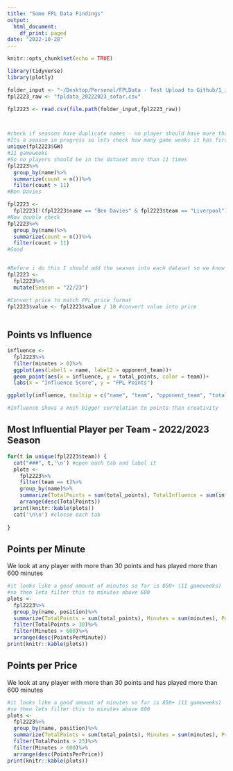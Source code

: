 ```yaml
---
title: "Some FPL Data Findings"
output:
  html_document:
    df_print: paged
date: "2022-10-28"
---
```


```r
knitr::opts_chunk$set(echo = TRUE)

library(tidyverse)
library(plotly)

folder_input <- "~/Desktop/Personal/FPLData - Test Upload to Github/1_input"
fpl2223_raw <- "fpldata_20222023_sofar.csv"

fpl2223 <- read.csv(file.path(folder_input,fpl2223_raw))




```

```r

#check if seasons have duplicate names - no player should have more than 38 rows of data (only 38 games per season)
#Its a season in progress so lets check how many game weeks it has first
unique(fpl2223$GW)
#11 gameweeks
#So no players should be in the dataset more than 11 times
fpl2223%>%
  group_by(name)%>%
  summarize(count = n())%>%
  filter(count > 11)
#Ben Davies 

fpl2223 <- 
  fpl2223[!(fpl2223$name == "Ben Davies" & fpl2223$team == "Liverpool"),]
#Now double check
fpl2223%>%
  group_by(name)%>%
  summarize(count = n())%>%
  filter(count > 11)
#Good


#Before i do this I should add the season into each dataset so we know which season those rows are for
fpl2223 <- 
  fpl2223%>%
  mutate(Season = "22/23")

#Convert price to match FPL price format
fpl2223$value <- fpl2223$value / 10 #convert value into price
  

```

## Points vs Influence

```r

influence <- 
  fpl2223%>%
  filter(minutes > 0)%>%
  ggplot(aes(label1 = name, label2 = opponent_team))+
  geom_point(aes(x = influence, y = total_points, color = team))+
  labs(x = "Influence Score", y = "FPL Points")

ggplotly(influence, tooltip = c("name", "team", "opponent_team", "total_points", "influence"))

#Influence shows a much bigger correlation to points than creativity


```

## Most Influential Player per Team - 2022/2023 Season {.tabset}

```r


for(t in unique(fpl2223$team)) {
  cat("###", t,'\n') #open each tab and label it
  plots <- 
    fpl2223%>%
    filter(team == t)%>%
    group_by(name)%>%
    summarize(TotalPoints = sum(total_points), TotalInfluence = sum(influence))%>%
    arrange(desc(TotalPoints))
  print(knitr::kable(plots))
  cat('\n\n') #closse each tab
    
}


```

## Points per Minute
We look at any player with more than 30 points and has played more than 600 minutes
```r


#it looks like a good amount of minutes so far is 850+ (11 gameweeks)
#so then lets filter this to minutes above 600
plots <- 
  fpl2223%>%
  group_by(name, position)%>%
  summarize(TotalPoints = sum(total_points), Minutes = sum(minutes), PointsPerMinute = sum(total_points)/sum(minutes), Price = mean(value)/10)%>%
  filter(TotalPoints > 30)%>%
  filter(Minutes > 600)%>%
  arrange(desc(PointsPerMinute))
print(knitr::kable(plots))


```


## Points per Price
We look at any player with more than 30 points and has played more than 600 minutes
```r


#it looks like a good amount of minutes so far is 850+ (11 gameweeks)
#so then lets filter this to minutes above 600
plots <- 
  fpl2223%>%
  group_by(name, position)%>%
  summarize(TotalPoints = sum(total_points), Minutes = sum(minutes), Price = mean(value)/10, PointsPerPrice = TotalPoints/Price)%>%
  filter(TotalPoints > 25)%>%
  filter(Minutes > 600)%>%
  arrange(desc(PointsPerPrice))
print(knitr::kable(plots))


```
